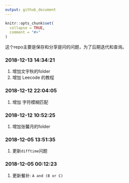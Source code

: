 ```yaml
---
output: github_document
---
```


<!-- README.md is generated from README.Rmd. Please edit that file -->

```r
knitr::opts_chunk$set(
  collapse = TRUE,
  comment = "#>"
)
```

这个repo主要是保存和分享提问的问题，为了后期迭代和查询。


### 2018-12-13 14:34:21

1. 增加文宇秋的folder
1. 增加 Leecode 的教程

### 2018-12-12 22:04:05

1. 增加 字符模糊匹配

### 2018-12-12 10:52:25

1. 增加张馨月的folder

### 2018-12-05 13:51:35

1. 更新`difftime`问题

### 2018-12-05 00:12:23

1. 更新餐补: `A and (B or C)`